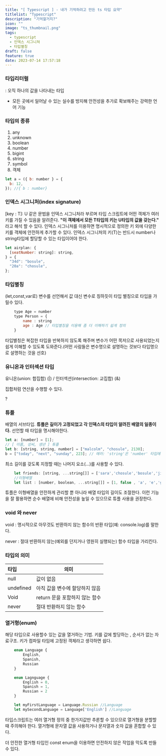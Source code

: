 ```yaml
---
title: "[ Typescript ] - 내가 기억하려고 만든 ts 타입 요약"
titlelist: "Typescript"
description: "기억할거지?"
icon: ""
image: "ts_thumbnail.png"
tags:
  - typescript
  - 인덱스 시그니쳐
  - 타입별칭
draft: false
feature: true
date: 2023-07-14 17:57:18
---
```


### 타입리터럴

: 오직 하나의 값을 나타내는 타입

- 모든 곳에서 일어날 수 있는 실수를 방지해 안전성을 추가로 확보해주는 강력한 언어 기능

### 타입의 종류

1. any
2. unknown
3. boolean
4. number
5. bigint
6. string
7. symbol
8. 객체

```js
let a = ({ b: number } = {
  b: 12,
}); //{ b : number}
```

### 인덱스 시그니처(index signature)

[key : T]: U 같은 문법을 인덱스 시그니처라 부르며 타입 스크립트에 어떤 객체가 여러 키를 가질 수 있음을 알려준다.
**"이 객체에서 모든 T타입의 키는 U타입의 값을 갖는다."** 라고 해석 할 수 있다.
인덱스 시그니처를 이용하면 명시적으로 정의한 키 외에 다양한 키를 객체에 안전하게 추가할 수 있다.
인덱스 시그니처의 키(T)는 반드시 number나 string타입에 할당할 수 있는 타입이어야 한다.

```js
let airplan: {
  [seatNumber: string]: string,
} = {
  "34d": "bosule",
  "20a": "chosule",
};
```

### 타입별칭

(let,const,var로) 변수를 선언해서 값 대신 변수로 칭하듯이 타입 별칭으로 타입을 가릴수 있다.

```js
	type Age = number
	type Person = {
		name : string
      	age : Age // 타입별칭을 이용해 좀 더 이해하기 쉽게 정의
    }
```

타입별칭은 복잡한 타입을 반복하지 않도록 해주며 변수가 어떤 목저으로 사용되었는지 쉽게 이해할 수 있도록 도와준다.(어떤 사람들은 변수명으로 설명하는 것보다 타입명으로 설명하는 것을 선호)

### 유니온과 인터섹션 타입

유니온(union: 합집합) (|) / 인터섹션(intersection: 교집합) (&)

집합처럼 연산을 수행할 수 있다.

?

### 튜플

배열의 서브타입.
**튜플은 길이가 고정되었고 각 인덱스의 타입이 알려진 배열의 일종이다.**
선언할 때 타입을 명시해야한다.

```js
let a: [number] = [1];
// [ 이름, 성씨, 생년 ] 튜플
let b: [string, string, number] = ["malcolm", "chosule", 2130];
b = ["today", "next", "sunday", 223]; // 에러: 'string'은 'number' 타입에 할당할 수 없음
```

최소 길이를 갖도록 지정할 때는 나머지 요소(...)를 사용할 수 있다.

```js
	let friends: [string, ...string[]] = ['sara','chosule','bosule','jihe']
	//이형배열
	let list : [number, boolean, ...string[]] = [1, false , 'a', 'e','g']
```

튜플은 이형배열을 안전하게 관리할 뿐 아니라 배열 타입의 길이도 조절한다. 이런 기능을 잘 활용하면 순수 배열에 비해 안전성을 높일 수 있으므로 튜플 사용을 권장한다.

### void 와 never

void
: 명시적으로 아무것도 반환하지 않는 함수의 반환 타입(예: console.log)를 말한다.

never
: 절대 반환하지 않는(예외를 던지거나 영원히 실행되는) 함수 타입을 가리킨다.

### 타입의 의미

| 타입      | 의미                           |
| :-------- | ------------------------------ |
| null      | 값이 없음                      |
| undefined | 아직 값을 변수에 할당하지 않음 |
| Void      | return 문을 포함하지 않는 함수 |
| never     | 절대 반환하지 않는 함수        |

### 열거형(enum)

해당 타입으로 사용할수 있는 값을 열거하는 기법.
키를 값에 할당하는 , 순서가 없는 자료구조.
키가 컴파일 타임에 고정된 객체라고 생각하면 쉽다.

```js
	enum Language {
		English,
        Spanish,
        Russian
    }
```

```js
	enum Lagnguage {
		English = 0,
        Spanish = 1,
        Russian = 2
    }

	let myFirstLanguage = Language.Russian //Language
    let mySecondLanguage = Language['English'] //Language
```

타입스크립트는 여러 열거형 정의 중 한가지값만 추론할 수 있으므로 열거형을 분할할 때 주의해야 한다.
열거형에 문자열 값을 사용하거나 문자열과 숫자 값을 혼합할 수 있다.

더 안전한 열거형 타입인 const enum을 이용하면 안전하지 않은 작업을 막도록 만들 수 있다.
